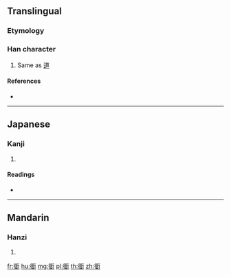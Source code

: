 {{character info/new}}
==Translingual==

===Etymology===
{{Han compound|行|𩠐|c1=s|c2=p|ls=psc}}

===Han character===
{{Han char|rn=144|rad=行|as=10|sn=16|four=|canj=HOVUN}}

# Same as [[道]]

====References====
* {{Han ref|kx=1110.080|dkj=34075|dj=1575.010|hdz=20849.010|uh=885F|ud=34911}}

----

==Japanese==

===Kanji===
{{ja-kanji|grade=|rs=行10}}

# {{defn|lang=ja|sort=行10}}

====Readings====
* {{ja-readings|on=[[どう]] (dō), [[とう]] (tō)|kun=[[みち]] (michi)|nanori=}}

----

==Mandarin==

===Hanzi===
{{cmn-hanzi|pin=[[dào]] ([[dao4]])|wg=tao<sup>4</sup>}}

# {{defn|lang=cmn|sort=行10}}

[[fr:衟]]
[[hu:衟]]
[[mg:衟]]
[[pl:衟]]
[[th:衟]]
[[zh:衟]]
